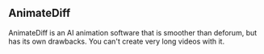 ## AnimateDiff

AnimateDiff is an AI animation software that is smoother than deforum, but has its own drawbacks. You can't create very long videos with it.